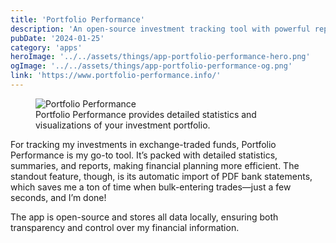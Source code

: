 ```yaml
---
title: 'Portfolio Performance'
description: 'An open-source investment tracking tool with powerful reporting features and automated PDF statement imports.'
pubDate: '2024-01-25'
category: 'apps'
heroImage: '../../assets/things/app-portfolio-performance-hero.png'
ogImage: '../../assets/things/app-portfolio-performance-og.png'
link: 'https://www.portfolio-performance.info/'
---
```



<figure>
  <Image
    src={PortfolioPerformance}
    alt="Portfolio Performance"
    widths={[320, 640, 960, 1024, 1360]}
    sizes={`(max-width: 320px) 300px, (max-width: 540px) 90vw, (max-width: 768px) 90vw, (max-width: 1024px) 680px, 680px`}
  />
  <figcaption>Portfolio Performance provides detailed statistics and visualizations of your investment portfolio.</figcaption>
</figure>

For tracking my investments in exchange-traded funds, Portfolio Performance is my go-to tool. It’s packed with detailed statistics, summaries, and reports, making financial planning more efficient. The standout feature, though, is its automatic import of PDF bank statements, which saves me a ton of time when bulk-entering trades—just a few seconds, and I’m done!

The app is open-source and stores all data locally, ensuring both transparency and control over my financial information.
